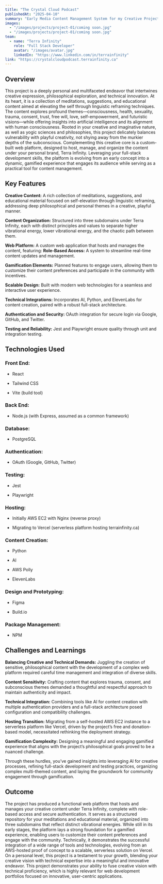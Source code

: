 ```yaml
---
title: "The Crystal Cloud Podcast"
publishedAt: "2025-04-10"
summary: "Early Media Content Management System for my Creative Project - The Crystal Cloud Podcast"
images:
  - "/images/projects/project-01/coming soon.jpg"
  - "/images/projects/project-01/coming soon.jpg"
team:
  - name: "Terra Infinity"
    role: "Full Stack Developer"
    avatar: "/images/avatar.jpg"
    linkedIn: "https://www.linkedin.com/in/terrainfinity"
link: "https://crystalcloudpodcast.terrainfinity.ca"
---
```



## Overview
This project is a deeply personal and multifaceted endeavor that intertwines creative expression, philosophical exploration, and technical innovation. At its heart, it is a collection of meditations, suggestions, and educational content aimed at elevating the self through linguistic reframing techniques. The content explores profound themes—consciousness, health, sexuality, trauma, consent, trust, free will, love, self-empowerment, and futuristic visions—while offering insights into artificial intelligence and its alignment with human consciousness. Rooted in your creative and imaginative nature, as well as yogic sciences and philosophies, this project delicately balances vulnerability with playful creativity, not shying away from the murkier depths of the subconscious. 
Complementing this creative core is a custom-built web platform, designed to host, manage, and organize the content under your personal brand, Terra Infinity. Leveraging your full-stack development skills, the platform is evolving from an early concept into a dynamic, gamified experience that engages its audience while serving as a practical tool for content management.


## Key Features
**Creative Content:** A rich collection of meditations, suggestions, and educational material focused on self-elevation through linguistic reframing, addressing deep philosophical and personal themes in a creative, playful manner.

**Content Organization:** Structured into three subdomains under Terra Infinity, each with distinct principles and values to separate higher vibrational energy, lower vibrational energy, and the chaotic path between them.

**Web Platform:** A custom web application that hosts and manages the content, featuring:
**Role-Based Access:** A system to streamline real-time content updates and management.

**Gamification Elements:** Planned features to engage users, allowing them to customize their content preferences and participate in the community with incentives.

**Scalable Design:** Built with modern web technologies for a seamless and interactive user experience.

**Technical Integrations:** Incorporates AI, Python, and ElevenLabs for content creation, paired with a robust full-stack architecture.

**Authentication and Security:** OAuth integration for secure login via Google, GitHub, and Twitter.

**Testing and Reliability:** Jest and Playwright ensure quality through unit and integration testing.

## Technologies Used
### Front End:
* React

* Tailwind CSS

* Vite (build tool)

### Back End:
*  Node.js (with Express, assumed as a common framework)

### Database:
* PostgreSQL

### Authentication:
* OAuth (Google, GitHub, Twitter)

### Testing:
* Jest

* Playwright

### Hosting:
* Initially AWS EC2 with Nginx (reverse proxy)

* Migrating to Vercel (serverless platform hosting terrainfinity.ca)

### Content Creation:
* Python

* AI

* AWS Polly

* ElevenLabs

### Design and Prototyping:
* Figma

* Build.io

### Package Management:
* NPM

## Challenges and Learnings
**Balancing Creative and Technical Demands:** Juggling the creation of sensitive, philosophical content with the development of a complex web platform required careful time management and integration of diverse skills.

**Content Sensitivity:** Crafting content that explores trauma, consent, and subconscious themes demanded a thoughtful and respectful approach to maintain authenticity and impact.

**Technical Integration:** Combining tools like AI for content creation with multiple authentication providers and a full-stack architecture posed configuration and compatibility challenges.

**Hosting Transition:** Migrating from a self-hosted AWS EC2 instance to a serverless platform like Vercel, driven by the project’s free and donation-based model, necessitated rethinking the deployment strategy.

**Gamification Complexity:** Designing a meaningful and engaging gamified experience that aligns with the project’s philosophical goals proved to be a nuanced challenge.

Through these hurdles, you’ve gained insights into leveraging AI for creative processes, refining full-stack development and testing practices, organizing complex multi-themed content, and laying the groundwork for community engagement through gamification.


## Outcome
The project has produced a functional web platform that hosts and manages your creative content under Terra Infinity, complete with role-based access and secure authentication. It serves as a structured repository for your meditations and educational material, organized into three subdomains that reflect distinct vibrational energies. While still in its early stages, the platform lays a strong foundation for a gamified experience, enabling users to customize their content preferences and engage with the community. 
Technically, it demonstrates the successful integration of a wide range of tools and technologies, evolving from an AWS-hosted proof of concept to a scalable, serverless solution on Vercel. On a personal level, this project is a testament to your growth, blending your creative vision with technical expertise into a meaningful and innovative endeavor.
This project demonstrates your ability to fuse creative vision with technical proficiency, which is highly relevant for web development portfolios focused on innovative, user-centric applications.


